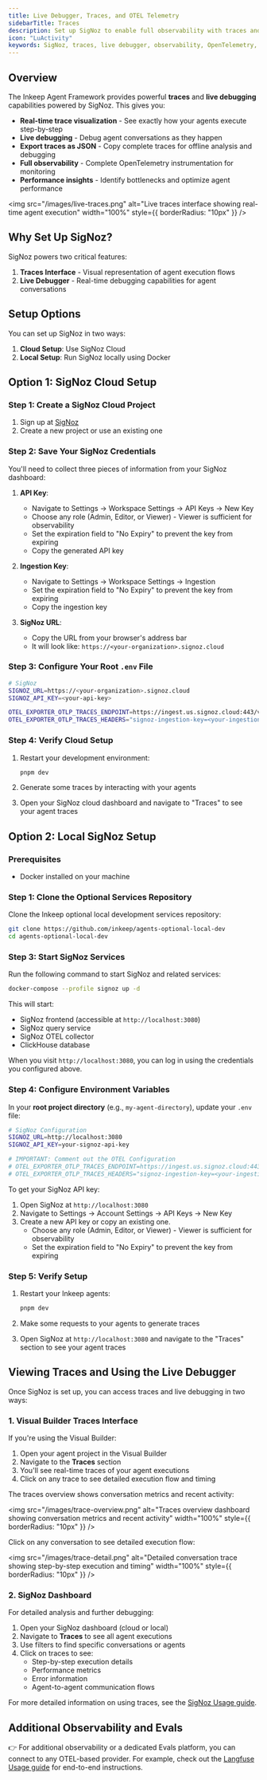 ```yaml
---
title: Live Debugger, Traces, and OTEL Telemetry 
sidebarTitle: Traces
description: Set up SigNoz to enable full observability with traces and live debugging capabilities for your agents.
icon: "LuActivity"
keywords: SigNoz, traces, live debugger, observability, OpenTelemetry, monitoring, distributed tracing, debugging, copy trace, export trace, JSON export
---
```


## Overview

The Inkeep Agent Framework provides powerful **traces** and **live debugging** capabilities powered by SigNoz. This gives you:

- **Real-time trace visualization** - See exactly how your agents execute step-by-step
- **Live debugging** - Debug agent conversations as they happen
- **Export traces as JSON** - Copy complete traces for offline analysis and debugging
- **Full observability** - Complete OpenTelemetry instrumentation for monitoring
- **Performance insights** - Identify bottlenecks and optimize agent performance

<img
  src="/images/live-traces.png"
  alt="Live traces interface showing real-time agent execution"
  width="100%"
  style={{ borderRadius: "10px" }}
/>

## Why Set Up SigNoz?

SigNoz powers two critical features:

1. **Traces Interface** - Visual representation of agent execution flows
2. **Live Debugger** - Real-time debugging capabilities for agent conversations


## Setup Options

You can set up SigNoz in two ways:

1. **Cloud Setup**: Use SigNoz Cloud
2. **Local Setup**: Run SigNoz locally using Docker 

## Option 1: SigNoz Cloud Setup

### Step 1: Create a SigNoz Cloud Project

1. Sign up at [SigNoz](https://signoz.io/teams/)
2. Create a new project or use an existing one

### Step 2: Save Your SigNoz Credentials

You'll need to collect three pieces of information from your SigNoz dashboard:

1. **API Key**: 
   - Navigate to Settings → Workspace Settings → API Keys → New Key
   - Choose any role (Admin, Editor, or Viewer) - Viewer is sufficient for observability
   - Set the expiration field to "No Expiry" to prevent the key from expiring
   - Copy the generated API key

2. **Ingestion Key**:
   - Navigate to Settings → Workspace Settings → Ingestion
   - Set the expiration field to "No Expiry" to prevent the key from expiring
   - Copy the ingestion key

3. **SigNoz URL**:
   - Copy the URL from your browser's address bar
   - It will look like: `https://<your-organization>.signoz.cloud`

### Step 3: Configure Your Root `.env` File

```bash
# SigNoz
SIGNOZ_URL=https://<your-organization>.signoz.cloud
SIGNOZ_API_KEY=<your-api-key>

OTEL_EXPORTER_OTLP_TRACES_ENDPOINT=https://ingest.us.signoz.cloud:443/v1/traces
OTEL_EXPORTER_OTLP_TRACES_HEADERS="signoz-ingestion-key=<your-ingestion-key>"
```

### Step 4: Verify Cloud Setup

1. Restart your development environment:
   ```bash
   pnpm dev
   ```

2. Generate some traces by interacting with your agents

3. Open your SigNoz cloud dashboard and navigate to "Traces" to see your agent traces

## Option 2: Local SigNoz Setup

### Prerequisites

- Docker installed on your machine

### Step 1: Clone the Optional Services Repository

Clone the Inkeep optional local development services repository:

```bash
git clone https://github.com/inkeep/agents-optional-local-dev
cd agents-optional-local-dev
```

### Step 3: Start SigNoz Services

Run the following command to start SigNoz and related services:

```bash
docker-compose --profile signoz up -d
```

This will start:
- SigNoz frontend (accessible at `http://localhost:3080`)
- SigNoz query service
- SigNoz OTEL collector
- ClickHouse database

When you visit `http://localhost:3080`, you can log in using the credentials you configured above.

### Step 4: Configure Environment Variables

In your **root project directory** (e.g., `my-agent-directory`), update your `.env` file:

```bash
# SigNoz Configuration
SIGNOZ_URL=http://localhost:3080
SIGNOZ_API_KEY=your-signoz-api-key

# IMPORTANT: Comment out the OTEL Configuration
# OTEL_EXPORTER_OTLP_TRACES_ENDPOINT=https://ingest.us.signoz.cloud:443/v1/traces
# OTEL_EXPORTER_OTLP_TRACES_HEADERS="signoz-ingestion-key=<your-ingestion-key>"
```

To get your SigNoz API key:

1. Open SigNoz at `http://localhost:3080`
2. Navigate to Settings → Account Settings → API Keys → New Key
3. Create a new API key or copy an existing one.
   - Choose any role (Admin, Editor, or Viewer) - Viewer is sufficient for observability
   - Set the expiration field to "No Expiry" to prevent the key from expiring

### Step 5: Verify Setup

1. Restart your Inkeep agents:
   ```bash
   pnpm dev
   ```

2. Make some requests to your agents to generate traces

3. Open SigNoz at `http://localhost:3080` and navigate to the "Traces" section to see your agent traces

## Viewing Traces and Using the Live Debugger

Once SigNoz is set up, you can access traces and live debugging in two ways:

### 1. Visual Builder Traces Interface

If you're using the Visual Builder:

1. Open your agent project in the Visual Builder
2. Navigate to the **Traces** section
3. You'll see real-time traces of your agent executions
4. Click on any trace to see detailed execution flow and timing

The traces overview shows conversation metrics and recent activity:

<img
  src="/images/trace-overview.png"
  alt="Traces overview dashboard showing conversation metrics and recent activity"
  width="100%"
  style={{ borderRadius: "10px" }}
/>

Click on any conversation to see detailed execution flow:

<img
  src="/images/trace-detail.png"
  alt="Detailed conversation trace showing step-by-step execution and timing"
  width="100%"
  style={{ borderRadius: "10px" }}
/>

<Snippet file="copy-trace.mdx"/>

### 2. SigNoz Dashboard

For detailed analysis and further debugging:

1. Open your SigNoz dashboard (cloud or local)
2. Navigate to **Traces** to see all agent executions
3. Use filters to find specific conversations or agents
4. Click on traces to see:
   - Step-by-step execution details
   - Performance metrics
   - Error information
   - Agent-to-agent communication flows



For more detailed information on using traces, see the [SigNoz Usage guide](/typescript-sdk/signoz-usage).

## Additional Observability and Evals

👉 For additional observability or a dedicated Evals platform, you can connect to any OTEL-based provider. For example, check out the [Langfuse Usage guide](/typescript-sdk/langfuse-usage) for end-to-end instructions.